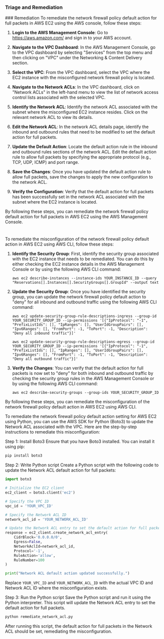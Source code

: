 
### Triage and Remediation
<Tabs>
<Tab title='Remediation'>
### Remediation

<AccordionGroup>
<Accordion title='Using Console' defaultOpen='true'>
To remediate the network firewall policy default action for full packets in AWS EC2 using the AWS console, follow these steps:

1. **Login to the AWS Management Console**: Go to https://aws.amazon.com/ and sign in to your AWS account.

2. **Navigate to the VPC Dashboard**: In the AWS Management Console, go to the VPC dashboard by selecting "Services" from the top menu and then clicking on "VPC" under the Networking & Content Delivery section.

3. **Select the VPC**: From the VPC dashboard, select the VPC where the EC2 instance with the misconfigured network firewall policy is located.

4. **Navigate to the Network ACLs**: In the VPC dashboard, click on "Network ACLs" in the left-hand menu to view the list of network access control lists associated with the selected VPC.

5. **Identify the Network ACL**: Identify the network ACL associated with the subnet where the misconfigured EC2 instance resides. Click on the relevant network ACL to view its details.

6. **Edit the Network ACL**: In the network ACL details page, identify the inbound and outbound rules that need to be modified to set the default action for full packets.

7. **Update the Default Action**: Locate the default action rule in the inbound and outbound rules sections of the network ACL. Edit the default action rule to allow full packets by specifying the appropriate protocol (e.g., TCP, UDP, ICMP) and port range.

8. **Save the Changes**: Once you have updated the default action rule to allow full packets, save the changes to apply the new configuration to the network ACL.

9. **Verify the Configuration**: Verify that the default action for full packets has been successfully set in the network ACL associated with the subnet where the EC2 instance is located.

By following these steps, you can remediate the network firewall policy default action for full packets in AWS EC2 using the AWS Management Console.

#
</Accordion>

<Accordion title='Using CLI'>
To remediate the misconfiguration of the network firewall policy default action in AWS EC2 using AWS CLI, follow these steps:

1. **Identify the Security Group**: First, identify the security group associated with the EC2 instance that needs to be remediated. You can do this by either checking the EC2 instance details in the AWS Management Console or by using the following AWS CLI command:
   ```
   aws ec2 describe-instances --instance-ids YOUR_INSTANCE_ID --query "Reservations[].Instances[].SecurityGroups[].GroupId" --output text
   ```

2. **Update the Security Group**: Once you have identified the security group, you can update the network firewall policy default action to "deny" for all inbound and outbound traffic using the following AWS CLI command:
   ```
   aws ec2 update-security-group-rule-descriptions-ingress --group-id YOUR_SECURITY_GROUP_ID --ip-permissions '[{"IpProtocol": "-1", "PrefixListIds": [], "IpRanges": [], "UserIdGroupPairs": [], "Ipv6Ranges": [], "FromPort": -1, "ToPort": -1, "Description": "Deny all inbound traffic"}]'
   ```

   ```
   aws ec2 update-security-group-rule-descriptions-egress --group-id YOUR_SECURITY_GROUP_ID --ip-permissions '[{"IpProtocol": "-1", "PrefixListIds": [], "IpRanges": [], "UserIdGroupPairs": [], "Ipv6Ranges": [], "FromPort": -1, "ToPort": -1, "Description": "Deny all outbound traffic"}]'
   ```

3. **Verify the Changes**: You can verify that the default action for full packets is now set to "deny" for both inbound and outbound traffic by checking the security group rules in the AWS Management Console or by using the following AWS CLI command:
   ```
   aws ec2 describe-security-groups --group-ids YOUR_SECURITY_GROUP_ID
   ```

By following these steps, you can remediate the misconfiguration of the network firewall policy default action in AWS EC2 using AWS CLI.
</Accordion>

<Accordion title='Using Python'>
To remediate the network firewall policy default action setting for AWS EC2 using Python, you can use the AWS SDK for Python (Boto3) to update the Network ACL associated with the VPC. Here are the step-by-step instructions to remediate this misconfiguration:

Step 1: Install Boto3
Ensure that you have Boto3 installed. You can install it using pip:

```bash
pip install boto3
```

Step 2: Write Python script
Create a Python script with the following code to update the Network ACL default action for full packets:

```python
import boto3

# Initialize the EC2 client
ec2_client = boto3.client('ec2')

# Specify the VPC ID
vpc_id = 'YOUR_VPC_ID'

# Specify the Network ACL ID
network_acl_id = 'YOUR_NETWORK_ACL_ID'

# Update the Network ACL entry to set the default action for full packets
response = ec2_client.create_network_acl_entry(
    CidrBlock='0.0.0.0/0',
    Egress=False,
    NetworkAclId=network_acl_id,
    Protocol='-1',
    RuleAction='allow',
    RuleNumber=100
)

print("Network ACL default action updated successfully.")
```

Replace `YOUR_VPC_ID` and `YOUR_NETWORK_ACL_ID` with the actual VPC ID and Network ACL ID where the misconfiguration exists.

Step 3: Run the Python script
Save the Python script and run it using the Python interpreter. This script will update the Network ACL entry to set the default action for full packets.

```bash
python remediate_network_acl.py
```

After running this script, the default action for full packets in the Network ACL should be set, remediating the misconfiguration.
</Accordion>

</AccordionGroup>
</Tab>
</Tabs>

